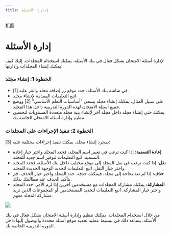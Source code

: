 ```yaml
---
title: إدارة الأسئلة 
---
```


机翻
# إدارة الأسئلة 

 لإدارة أسئلة الامتحان بشكل فعال في بنك الأسئلة، يمكنك استخدام المجلدات. إليك كيف يمكنك إنشاء المجلدات وإدارتها: 

 ### الخطوة 1: إنشاء مجلد 

 - في شاشة بنك الأسئلة، حدد موقع زر إضافة مجلد وانقر عليه [1]. 
 - اتبع التعليمات المقدمة لإنشاء مجلد. 
 - على سبيل المثال، يمكنك إنشاء مجلد يسمى "أساسيات التعلم الأساسي" [2] ووضع جميع أسئلة الامتحان لهذه الدورة التدريبية داخل هذا المجلد. 
 - يمكنك حتى إنشاء مجلد داخل مجلد آخر لإنشاء بنية مجلد متعددة المستويات لتحسين تنظيم وإدارة أسئلة الامتحان الخاصة بك. 

 ### الخطوة 2: تنفيذ الإجراءات على المجلدات 

 بمجرد إنشاء مجلد، يمكنك تنفيذ إجراءات مختلفة عليه [3]: 

 - **إعادة التسمية:** إذا كنت ترغب في تغيير اسم المجلد، فحدد المجلد واختر خيار إعادة التسمية. اتبع التعليمات لتوفير اسم جديد للمجلد. 
 - **نقل:** إذا كنت ترغب في نقل المجلد إلى موقع مختلف داخل بنك الأسئلة، فحدد المجلد واختر خيار النقل. اتبع التعليمات لتحديد الوجهة الجديدة للمجلد. 
 - **حذف:** إذا لم تعد بحاجة إلى مجلد، فيمكنك حذفه. حدد المجلد واختر خيار الحذف. قم بتأكيد الحذف عند مطالبتك بذلك. 
 - **المشاركة:** يمكنك مشاركة المجلدات مع مستخدمين آخرين إذا لزم الأمر. حدد المجلد واختر خيار المشاركة. اتبع التعليمات لتحديد المستخدمين أو المجموعات الذين تريد مشاركة المجلد معهم. 

 ![]( /img/utest/teacher/question04.png) 

 من خلال استخدام المجلدات، يمكنك تنظيم وإدارة أسئلة الامتحان بشكل فعال في بنك الأسئلة. يساعد ذلك في تبسيط عملية تحديد موقع أسئلة محددة والوصول إليها داخل الدورة التدريبية الخاصة بك.
